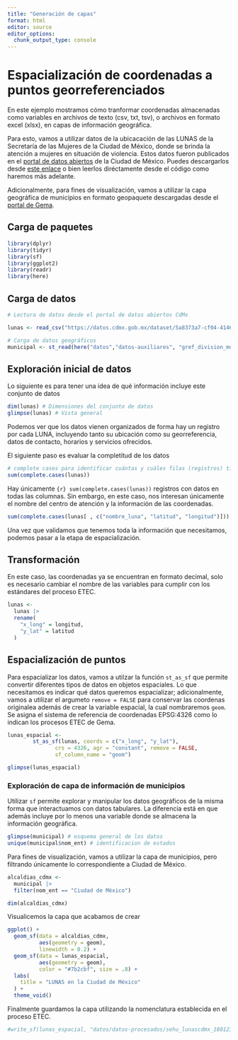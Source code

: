 ```yaml
---
title: "Generación de capas"
format: html
editor: source
editor_options: 
  chunk_output_type: console
---
```

# Espacialización de coordenadas a puntos georreferenciados
En este ejemplo mostramos cómo tranformar coordenadas almacenadas como variables en archivos de texto (csv, txt, tsv), o archivos en formato excel (xlsx), en capas de información geográfica.  

Para esto, vamos a utilizar datos  de la ubicacación de las LUNAS de la Secretaría de las Mujeres de la Ciudad de México, donde se brinda la atención a mujeres en situación de violencia. Estos datos fueron publicados en el [portal de datos abiertos](https://datos.cdmx.gob.mx/) de la Ciudad de México. Puedes descargarlos desde [este enlace](https://datos.cdmx.gob.mx/dataset/lunas) o bien leerlos diréctamente desde el código como haremos más adelante.  

Adicionalmente, para fines de visualización, vamos a utilizar la capa geográfica de municipios en formato geopaquete descargadas desde el [portal de Gema](https://gema.conahcyt.mx). 

## Carga de paquetes
```r
library(dplyr)
library(tidyr)
library(sf)
library(ggplot2)
library(readr)
library(here)
```

## Carga de datos
```r
# Lectura de datos desde el portal de datos abiertos CdMx

lunas <- read_csv("https://datos.cdmx.gob.mx/dataset/5a8373a7-cf04-4146-b5cd-b727f0264df2/resource/f7e1be67-ae1b-43e7-aa31-057a6560abd1/download/lunas-cdmx.csv")

```


```r
# Carga de datos geográficos
municipal <- st_read(here("datos","datos-auxiliares", "gref_division_municipal_23_mun_a.gpkg"))

```

## Exploración inicial de datos
Lo siguiente es para tener una idea de qué información incluye este conjunto de datos
```r
dim(lunas) # Dimensiones del conjunto de datos
glimpse(lunas) # Vista general

```  

Podemos ver que los datos vienen organizados de forma hay un registro por cada LUNA, incluyendo tanto su ubicación como su georreferencia, datos de contacto, horarios y servicios ofrecidos.

El siguiente paso es evaluar la completitud de los datos
```r
# complete cases para identificar cuántas y cuáles filas (registros) tienen información en todas las columnas
sum(complete.cases(lunas)) 
```  
Hay únicamente `{r} sum(complete.cases(lunas))` registros con datos en todas las columnas. Sin embargo, en este caso, nos interesan únicamente el nombre del centro de atención y la información de las coordenadas.

```r
sum(complete.cases(lunas[ , c("nombre_luna", "latitud", "longitud")])) 
```

Una vez que validamos que tenemos toda la información que necesitamos, podemos pasar a la etapa de espacialización.

## Transformación
En este caso, las coordenadas ya se encuentran en formato decimal, solo es necesario cambiar el nombre de las variables para cumplir con los estándares del proceso ETEC.

```r
lunas <- 
  lunas |> 
  rename(
    "x_long" = longitud,
    "y_lat" = latitud
  )
```


## Espacialización de puntos
Para espacializar los datos, vamos a utilzar la función `st_as_sf` que permite convertir diferentes tipos de datos en objetos espaciales.
Lo que necesitamos es indicar qué datos queremos espacializar; adicionalmente, vamos a utilizar el argumeto `remove = FALSE` para conservar las coordenas originalea además de crear la variable espacial, la cual nombraremos `geom`. Se asigna el sistema de referencia de coordenadas EPSG:4326 como lo indican los procesos ETEC de Gema. 

```r
lunas_espacial <- 
        st_as_sf(lunas, coords = c("x_long", "y_lat"), 
               crs = 4326, agr = "constant", remove = FALSE,
               sf_column_name = "geom")

glimpse(lunas_espacial)
```  


### Exploración de capa de información de municipios
Utilizar `sf` permite explorar y manipular los datos geográficos de la misma forma que interactuamos con datos tabulares. La diferencia está en que además incluye por lo menos una variable donde se almacena la información geográfica.
```r
glimpse(municipal) # esquema general de los datos
unique(municipal$nom_ent) # identificacion de estados
``` 
Para fines de visualización, vamos a utilizar la capa de municipios, pero filtrando únicamente lo correspondiente a Ciudad de México.

```r
alcaldias_cdmx <- 
  municipal |> 
  filter(nom_ent == "Ciudad de México")

dim(alcaldias_cdmx)  
```



Visualicemos la capa que acabamos de crear
```r
ggplot() +
  geom_sf(data = alcaldias_cdmx, 
          aes(geometry = geom),
          linewidth = 0.2) +
  geom_sf(data = lunas_espacial,
          aes(geometry = geom), 
          color = "#7b2cbf", size = .8) +
  labs(
    title = "LUNAS en la Ciudad de México"
  ) +
  theme_void()

``` 

Finalmente guardamos la capa utilizando la nomenclatura establecida en el proceso ETEC.
```r
#write_sf(lunas_espacial, "datos/datos-procesados/sehu_lunascdmx_180123_xy_p.gpkg")

```
